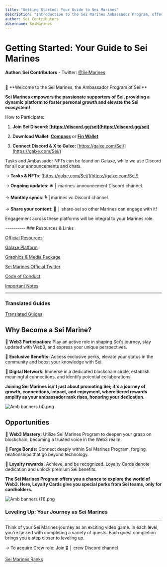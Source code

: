 ```yaml
---
title: "Getting Started: Your Guide to Sei Marines"
description: "Introduction to the Sei Marines Ambassador Program, offering community engagement, growth, and exclusive benefits within the Sei ecosystem."
author: Sei Contributors
xUsername: SeiMarines
---
```

# **Getting Started: Your Guide to Sei Marines**
**Author: Sei Contributors**
    -   Twitter:  [@SeiMarines](https://twitter.com/SeiMarines)

<br/>

<aside>
 🔴 **Welcome to the Sei Marines, the Ambassador Program of Sei!**

**Sei Marines empowers the passionate supporters of Sei, providing a dynamic platform to foster personal growth and elevate the Sei ecosystem!**

How to Participate:

1.  **Join Sei Discord: [https://discord.gg/sei](https://discord.gg/sei)**
    
2.  **Download Wallet**: [**Compass**](https://compasswallet.io/) or **[Fin Wallet](https://finwallet.com/)**
    
3.  **Connect Discord & X to Galxe:** [https://galxe.com/Sei/](https://galxe.com/Sei/)
    

Tasks and Ambassador NFTs can be found on Galaxe, while we use Discord for all our announcements and chats.

→ **Tasks & NFTs**: [](https://galxe.com/Sei/)[https://galxe.com/Sei/](https://galxe.com/Sei/)

→ **Ongoing updates**: 🛎️ │ marines-announcement Discord channel.

→ **Monthly syncs**: 🎙️ │marines vc Discord channel.

→ **Share your content**: 🔱 │ share-sei so other Marines can engage with it!

Engagement across these platforms will be integral to your Marines role.

</aside>
----------
### Resources & Links


[Official Resources](https://3pgv.notion.site/Getting-Started-Your-Guide-to-Sei-Marines-76f45f7b736f4aa2a4a0d855daa171f0?p=232a7c7e80244cd6b06887eb748a1d80&pm=c)

[Galaxe Platform](https://3pgv.notion.site/Getting-Started-Your-Guide-to-Sei-Marines-76f45f7b736f4aa2a4a0d855daa171f0?p=2960857551644810ac7151cbb5d04c04&pm=c)

[Graphics & Media Package](https://3pgv.notion.site/Getting-Started-Your-Guide-to-Sei-Marines-76f45f7b736f4aa2a4a0d855daa171f0?p=a59f52ad57ed47508b330d5ba1987a6a&pm=c)

[Sei Marines Official Twitter](https://3pgv.notion.site/Getting-Started-Your-Guide-to-Sei-Marines-76f45f7b736f4aa2a4a0d855daa171f0?p=fd4ef7c6346345fabcbeb33c48f9c21f&pm=c)

[Code of Conduct](https://3pgv.notion.site/Getting-Started-Your-Guide-to-Sei-Marines-76f45f7b736f4aa2a4a0d855daa171f0?p=a5707ef7a5eb44308dd6c4fa4e346d38&pm=c)

[Important Notes](https://3pgv.notion.site/Getting-Started-Your-Guide-to-Sei-Marines-76f45f7b736f4aa2a4a0d855daa171f0?p=09952a09623545fc9bfc52fb9ffe6ad0&pm=c)


----------
### Translated Guides



[Translated Guides](https://www.notion.so/bf2b1621a9d140188082b20726da9c1f?pvs=21)

## **Why Become a Sei Marine?**


🔴 **Web3 Participation:** Play an active role in shaping Sei's journey, stay updated with Web3, and express your unique perspectives.

🔴 **Exclusive Benefits:** Access exclusive perks, elevate your status in the community and boost your knowledge with Sei.

🔴 **Digital Network:** Immerse in a dedicated blockchain circle, establish meaningful connections, and identify potential collaborations.

**Joining Sei Marines isn't just about promoting Sei; it's a journey of growth, connections, impact, and enjoyment, where tiered rewards amplify as your ambassador rank rises, honoring your dedication.**

![Amb banners (4).png](https://3pgv.notion.site/image/https%3A%2F%2Fprod-files-secure.s3.us-west-2.amazonaws.com%2F67de1769-1a47-4360-a082-e5b90fa0ed12%2F25a7256f-5bd4-4961-acca-1eb990aa1509%2FAmb_banners_(4).png?table=block&id=6903f189-f23a-4708-9220-3d23804bc836&spaceId=67de1769-1a47-4360-a082-e5b90fa0ed12&width=2000&userId=&cache=v2)

## **Opportunities**


🔴 **Web3 Mastery:** Utilize Sei Marines Program to deepen your grasp on blockchain, becoming a trusted voice in the Web3 realm.

🔴 **Forge Bonds:** Connect deeply within Sei Marines Program, forging relationships that go beyond technology.

🔴 **Loyalty rewards:** Achieve, and be recognized. Loyalty Cards denote dedication and unlock premium Sei benefits.

**The Sei Marines Program offers you a chance to explore the world of Web3. Here, Loyalty Cards give you special perks from Sei teams, only for cardholders.**

![Amb banners (11).png](https://3pgv.notion.site/image/https%3A%2F%2Fprod-files-secure.s3.us-west-2.amazonaws.com%2F67de1769-1a47-4360-a082-e5b90fa0ed12%2F7dfe3556-58fa-4561-bc5b-0285922fec97%2FAmb_banners_(11).png?table=block&id=bfeaaedb-5b1e-4b17-a249-e0b88dbbd6eb&spaceId=67de1769-1a47-4360-a082-e5b90fa0ed12&width=2000&userId=&cache=v2)

### **Leveling Up: Your Journey as Sei Marines**

----------

Think of your Sei Marines journey as an exciting video game. In each level, you're tasked with completing a variety of quests. Each quest completion brings you a step closer to leveling up.

_→_ To acquire Crew role: Join 🎖️ │ crew Discord channel

[Sei Marines Ranks](https://www.notion.so/c95924352c2c405faa3239de21bb57d2?pvs=21)